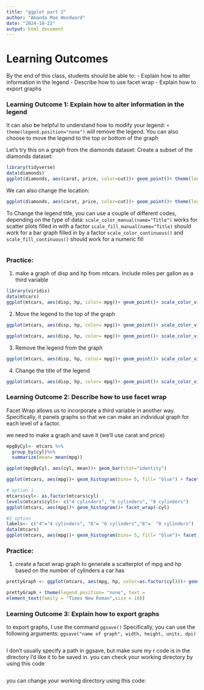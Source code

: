 ```yaml
---
title: "ggplot part 2"
author: "Amanda Mae Woodward"
date: "2024-10-22"
output: html_document
---
```


# Learning Outcomes
By the end of this class, students should be able to: 
- Explain how to alter information in the legend 
- Describe how to use facet wrap
- Explain how to export graphs


### Learning Outcome 1: Explain how to alter information in the legend
It can also be helpful to understand how to modify your legend: 
`+ theme(legend.position="none")` will remove the legend. You can also choose to move the legend to the top or bottom of the graph

Let's try this on a graph from the diamonds dataset: 
Create a subset of the diamonds dataset:
```r
library(tidyverse)
data(diamonds)
ggplot(diamonds, aes(carat, price, color=cut))+ geom_point()+ theme(legend.position="none")
```

We can also change the location: 
```r
ggplot(diamonds, aes(carat, price, color=cut))+ geom_point()+ theme(legend.position="bottom")
```

To Change the legend title, you can use a couple of different codes, depending on the type of data: 
`scale_color_manual(name="Title")` works for scatter plots filled in with a factor
`scale_fill_manual(name="Title)` should work for a bar graph filled in by a factor
`scale_color_continuous()` and `scale_fill_continuous()` should work for a numeric fill
```r

```

### Practice:

1) make a graph of disp and hp from mtcars. Include miles per gallon as a third variable
```r
library(viridis)
data(mtcars)
ggplot(mtcars, aes(disp, hp, color= mpg))+ geom_point()+ scale_color_viridis(discrete=FALSE, option="inferno")+ theme_classic() 
```

2) Move the legend to the top of the graph
```r
ggplot(mtcars, aes(disp, hp, color= mpg))+ geom_point()+ scale_color_viridis(discrete=FALSE, option="inferno")+ theme_classic()+ theme(legend.position="top") 

ggplot(mtcars, aes(disp, hp, color= mpg))+ geom_point()+ scale_color_viridis(discrete=FALSE, option="inferno")+ theme_classic()+ theme(legend.position="bottom")
```

3) Remove the legend from the graph 
```r
ggplot(mtcars, aes(disp, hp, color= mpg))+ geom_point()+ scale_color_viridis(discrete=FALSE, option="inferno")+ theme_classic()+ theme(legend.position="none")
```

4) Change the title of the legend
```r
ggplot(mtcars, aes(disp, hp, color= mpg))+ geom_point()+ scale_color_viridis(discrete=FALSE, option="inferno", name= "Miles Per  Gallon")+ theme_classic()+ theme(legend.position="top")
```

### Learning Outcome 2: Describe how to use facet wrap
Facet Wrap allows us to incorporate a third variable in another way. Specifically, it panels graphs so that we can make an individual graph for each level of a factor.

we need to make a graph and save it (we'll use carat and price)
```r
mpgByCyl<- mtcars %>% 
  group_by(cyl)%>%
  summarize(mean= mean(mpg))

ggplot(mpgByCyl, aes(cyl, mean))+ geom_bar(stat="identity")

ggplot(mtcars, aes(mpg))+ geom_histogram(bins= 5, fill= "blue") + facet_wrap(~cyl)+ylab(label = "frequency") + xlab(label= "miles per gallon")

```

```r
# option 1
mtcars$cyl<- as.factor(mtcars$cyl)
levels(mtcars$cyl)<- c("4 cylinders", "6 cylinders", "8 cylinders")
ggplot(mtcars, aes(mpg))+ geom_histogram()+ facet_wrap(~cyl)

#2 option
labels<- c("4"="4 cylinders", "6"= "6 cylinders","8"=  "8 cylinders")
data(mtcars)
ggplot(mtcars, aes(mpg))+ geom_histogram(bins= 5, fill= "blue")+ facet_wrap(~cyl, labeller= as_labeller(labels))
```

### Practice: 
1) create a facet wrap graph to generate a scatterplot of mpg and hp based on the number of cylinders a car has
```r
prettyGraph <- ggplot(mtcars, aes(mpg, hp, color=as.factor(cyl)))+ geom_point()+ facet_wrap(~cyl, labeller= as_labeller(labels))+ theme_classic()+ ylab(label="Horse Power")+ xlab(label= "Miles per Gallon")+ scale_color_viridis(discrete=TRUE, option = "D")

prettyGraph + theme(legend.position= "none", text = 
element_text(family = "Times New Roman",size = 18))
```

### Learning Outcome 3: Explain how to export graphs
to export graphs, I use the command `ggsave()`
Specifically, you can use the following arguments: 
`ggsave("name of graph", width, height, units, dpi)`
```r

```
I don't usually specify a path in ggsave, but make sure my r code is in the directory I'd like it to be saved in. you can check your working directory by using this code
```r

```
you can change your working directory using this code: 
```r

```

